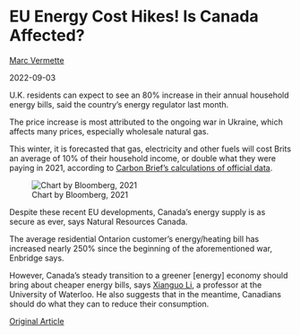 # EU Energy Cost Hikes! Is Canada Affected?

[Marc Vermette](https://ca.linkedin.com/in/marc-vermette)

2022-09-03


U.K. residents can expect to see an 80% increase in their annual household energy bills, said the country’s energy regulator last month.

The price increase is most attributed to the ongoing war in Ukraine, which affects many prices, especially wholesale natural gas.

This winter, it is forecasted that gas, electricity and other fuels will cost Brits an average of 10% of their household income, or double what they were paying in 2021, according to [Carbon Brief’s calculations of official data](https://www.carbonbrief.org/daily-brief/uk-price-cap-seen-to-breach-6000-for-first-time-in-grim-new-forecast/).

![Chart by Bloomberg, 2021](https://assets.bwbx.io/images/users/iqjWHBFdfxIU/iqwpE2CQzKFk/v2/pidjEfPlU1QWZop3vfGKsrX.ke8XuWirGYh1PKgEw44kE/620x-1.png)

Despite these recent EU developments, Canada's energy supply is as secure as ever, says Natural Resources Canada.

The average residential Ontarion customer's energy/heating bill has increased nearly 250% since the beginning of the aforementioned war, Enbridge says.

However, Canada's steady transition to a greener [energy] economy should bring about cheaper energy bills, says [Xianguo Li](https://www.sciencedirect.com/science/article/abs/pii/S0306261908000020), a professor at the University of Waterloo. He also suggests that in the meantime, Canadians should do what they can to reduce their consumption.

[Original Article](https://globalnews.ca/news/9094128/britain-energy-prices-canada-impact/)